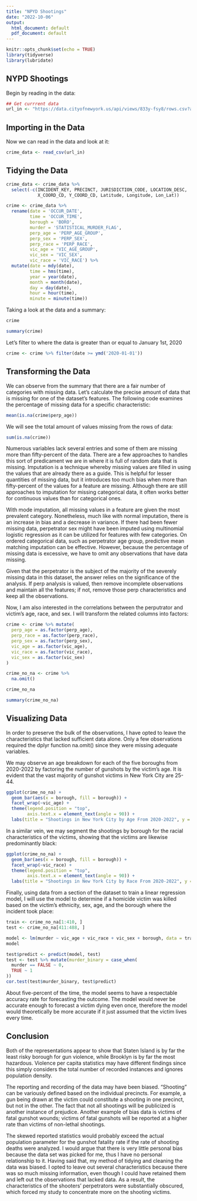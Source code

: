 ```yaml
---
title: "NPYD Shootings"
date: "2022-10-06"
output:
  html_document: default
  pdf_document: default
---
```


```r
knitr::opts_chunk$set(echo = TRUE)
library(tidyverse)
library(lubridate)
```

## NYPD Shootings

Begin by reading in the data:

```r
## Get currrent data
url_in <- "https://data.cityofnewyork.us/api/views/833y-fsy8/rows.csv?accessType=DOWNLOAD"
```

## Importing in the Data

Now we can read in the data and look at it:

```r
crime_data <- read_csv(url_in)
```

## Tidying the Data

```r
crime_data <- crime_data %>% 
  select(-c(INCIDENT_KEY, PRECINCT, JURISDICTION_CODE, LOCATION_DESC, 
            X_COORD_CD, Y_COORD_CD, Latitude, Longitude, Lon_Lat))

crime <- crime_data %>% 
  rename(date = 'OCCUR_DATE', 
         time = 'OCCUR_TIME', 
         borough = 'BORO', 
         murder = 'STATISTICAL_MURDER_FLAG', 
         perp_age = 'PERP_AGE_GROUP', 
         perp_sex = 'PERP_SEX', 
         perp_race = 'PERP_RACE', 
         vic_age = 'VIC_AGE_GROUP', 
         vic_sex = 'VIC_SEX', 
         vic_race = 'VIC_RACE') %>% 
  mutate(date = mdy(date), 
         time = hms(time), 
         year = year(date), 
         month = month(date), 
         day = day(date), 
         hour = hour(time), 
         minute = minute(time))
```

Taking a look at the data and a summary:

```r

crime

summary(crime)

```

Let's filter to where the data is greater than or equal to January 1st, 2020

```r

crime <- crime %>% filter(date >= ymd('2020-01-01'))

```

## Transforming the Data

We can observe from the summary that there are a fair number of categories with missing data. Let's calculate the precise amount of data that is missing for one of the dataset's features. The following code examines the percentage of missing data for a specific characteristic: 
```r

mean(is.na(crime$perp_age))

```

We will see the total amount of values missing from the rows of data: 

```r

sum(is.na(crime))

```

Numerous variables lack several entries and some of them are missing more than fifty-percent of the data. There are a few approaches to handles this sort of predicament we are in where it is full of random data that is missing. Imputation is a technique whereby missing values are filled in using the values that are already there as a guide. This is helpful for lesser quantities of missing data, but it introduces too much bias when more than fifty-percent of the values for a feature are missing. Although there are still approaches to imputation for missing categorical data, it often works better for continuous values than for categorical ones. 

With mode imputation, all missing values in a feature are given the most prevalent category. Nonetheless, much like with normal imputation, there is an increase in bias and a decrease in variance. If there had been fewer missing data, perpetrator sex might have been imputed using multinomial logistic regression as it can be utilized for features with few categories. On ordered categorical data, such as perpetrator age group, predictive mean matching imputation can be effective. However, because the percentage of missing data is excessive, we have to omit any observations that have data missing. 

Given that the perpetrator is the subject of the majority of the severely missing data in this dataset, the answer relies on the significance of the analysis. If perp analysis is valued, then remove incomplete observations and maintain all the features; if not, remove those perp characteristics and keep all the observations. 

Now, I am also interested in the correlations between the perputrator and victim's age, race, and sex. I will transform the related columns into factors: 

```r

crime <- crime %>% mutate(
  perp_age = as.factor(perp_age), 
  perp_race = as.factor(perp_race),
  perp_sex = as.factor(perp_sex), 
  vic_age = as.factor(vic_age), 
  vic_race = as.factor(vic_race), 
  vic_sex = as.factor(vic_sex)
)

crime_no_na <- crime %>% 
  na.omit()

crime_no_na

summary(crime_no_na)

```

## Visualizing Data

In order to preserve the bulk of the observations, I have opted to leave the characteristics that lacked sufficient data alone. Only a few observations required the dplyr function na.omit() since they were missing adequate variables. 

We may observe an age breakdown for each of the five boroughs from 2020-2022 by factoring the number of gunshots by the victim's age. It is evident that the vast majority of gunshot victims in New York City are 25-44. 

```r

ggplot(crime_no_na) + 
  geom_bar(aes(x = borough, fill = borough)) + 
  facet_wrap(~vic_age) + 
  theme(legend.position = "top", 
        axis.text.x = element_text(angle = 90)) + 
  labs(title = "Shootings in New York City by Age From 2020-2022", y = NULL)

```

In a similar vein, we may segment the shootings by borough for the racial characteristics of the victims, showing that the victims are likewise predominantly black: 

```r

ggplot(crime_no_na) + 
  geom_bar(aes(x = borough, fill = borough)) + 
  facet_wrap(~vic_race) + 
  theme(legend.position = "top", 
        axis.text.x = element_text(angle = 90)) + 
  labs(title = "Shootings in New York City by Race From 2020-2022", y = NULL)

```

Finally, using data from a section of the dataset to train a linear regression model, I will use the model to determine if a homicide victim was killed based on the victim's ethnicity, sex, age, and the borough where the incident took place: 

```r

train <- crime_no_na[1:410, ]
test <- crime_no_na[411:488, ]

model <- lm(murder ~ vic_age + vic_race + vic_sex + borough, data = train)
model

test$predict <- predict(model, test)
test <- test %>% mutate(murder_binary = case_when(
  murder == FALSE ~ 0, 
  TRUE ~ 1
))
cor.test(test$murder_binary, test$predict)

```

About five-percent of the time, the model seems to have a respectable accuracy rate for forecasting the outcome. The model would never be accurate enough to forecast a victim dying even once, therefore the model would theoretically be more accurate if it just assumed that the victim lives every time. 

## Conclusion

Both of the representations appear to show that Staten Island is by far the least risky borough for gun violence, while Brooklyn is by far the most hazardous. Violence per capita statistics may have different findings since this simply considers the total number of recorded instances and ignores population density. 

The reporting and recording of the data may have been biased. "Shooting" can be variously defined based on the individual precincts. For example, a gun being drawn at the victim could constitute a shooting in one precinct, but not in the other. The fact that not all shootings will be publicized is another instance of prejudice. Another example of bias data is victims of fatal gunshot wounds; victims of fatal gunshots will be reported at a higher rate than victims of non-lethal shootings.

The skewed reported statistics would probably exceed the actual population parameter for the gunshot fatality rate if the rate of shooting deaths were analyzed. I would argue that there is very little personal bias because the data set was picked for me, thus I have no personal relationship to it. Having said that, my method of tidying and cleaning the data was biased. I opted to leave out several characteristics because there was so much missing information, even though I could have retained them and left out the observations that lacked data. As a result, the characteristics of the shooters' perpetrators were substantially obscured, which forced my study to concentrate more on the shooting victims.
